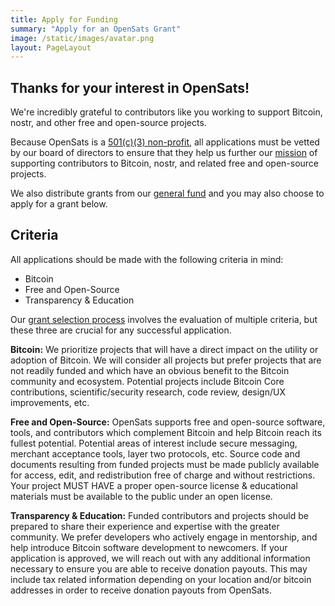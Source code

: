 ```yaml
---
title: Apply for Funding
summary: "Apply for an OpenSats Grant"
image: /static/images/avatar.png
layout: PageLayout
---
```


## Thanks for your interest in OpenSats!

We're incredibly grateful to contributors like you working to support Bitcoin,
nostr, and other free and open-source projects.

Because OpenSats is a [501(c)(3) non-profit][about], all applications must be
vetted by our board of directors to ensure that they help us further our
[mission] of supporting contributors to Bitcoin, nostr, and related free and
open-source projects.

We also distribute grants from our [general fund][gf] and you may also choose to
apply for a grant below.

## Criteria

All applications should be made with the following criteria in mind:

- Bitcoin
- Free and Open-Source
- Transparency & Education

Our [grant selection process][gsp] involves the evaluation of multiple criteria,
but these three are crucial for any successful application.

**Bitcoin:** We prioritize projects that will have a direct impact on the utility or
adoption of Bitcoin. We will consider all projects but prefer projects that are
not readily funded and which have an obvious benefit to the Bitcoin community
and ecosystem. Potential projects include Bitcoin Core contributions,
scientific/security research, code review, design/UX improvements, etc.

**Free and Open-Source:** OpenSats supports free and open-source software, tools,
and contributors which complement Bitcoin and help Bitcoin reach its
fullest potential. Potential areas of interest include secure messaging,
merchant acceptance tools, layer two protocols, etc. Source code and documents
resulting from funded projects must be made publicly available for access, edit,
and redistribution free of charge and without restrictions. Your project MUST
HAVE a proper open-source license & educational materials must be available to
the public under an open license.

**Transparency & Education:** Funded contributors and projects should be prepared to
share their experience and expertise with the greater community. We prefer
developers who actively engage in mentorship, and help introduce Bitcoin
software development to newcomers.
If your application is approved, we will reach out with any additional
information necessary to ensure you are able to receive donation payouts. This
may include tax related information depending on your location and/or bitcoin
addresses in order to receive donation payouts from OpenSats.

[gf]: /projects/general_fund
[mission]: /mission
[about]: /about
[gsp]: /selection
